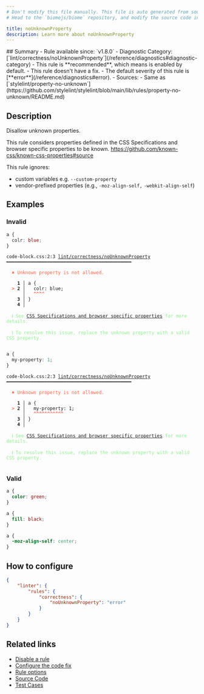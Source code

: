 ```yaml
---
# Don't modify this file manually. This file is auto generated from source, and you will lose your changes next time the website is built.
# Head to the `biomejs/biome` repository, and modify the source code in there.

title: noUnknownProperty
description: Learn more about noUnknownProperty
---
```


<Tabs>
<TabItem label="CSS" icon="seti:css">
## Summary
- Rule available since: `v1.8.0`
- Diagnostic Category: [`lint/correctness/noUnknownProperty`](/reference/diagnostics#diagnostic-category)
- This rule is **recommended**, which means is enabled by default.
- This rule doesn't have a fix.
- The default severity of this rule is [**error**](/reference/diagnostics#error).
- Sources: 
  - Same as [`stylelint/property-no-unknown`](https://github.com/stylelint/stylelint/blob/main/lib/rules/property-no-unknown/README.md)

## Description
Disallow unknown properties.

This rule considers properties defined in the CSS Specifications and browser specific properties to be known.
https://github.com/known-css/known-css-properties#source

This rule ignores:

- custom variables e.g. `--custom-property`
- vendor-prefixed properties (e.g., `-moz-align-self,` `-webkit-align-self`)

## Examples

### Invalid

```css
a {
  colr: blue;
}
```

<pre class="language-text"><code class="language-text">code-block.css:2:3 <a href="https://biomejs.dev/linter/rules/no-unknown-property">lint/correctness/noUnknownProperty</a> ━━━━━━━━━━━━━━━━━━━━━━━━━━━━━━━━━━━━━━━━━━━━━━<br /><br />  <strong><span style="color: Tomato;">✖</span></strong> <span style="color: Tomato;">Unknown property is not allowed.</span><br />  <br />    <strong>1 │ </strong>a &#123;<br />  <strong><span style="color: Tomato;">&gt;</span></strong> <strong>2 │ </strong>  colr: blue;<br />   <strong>   │ </strong>  <strong><span style="color: Tomato;">^</span></strong><strong><span style="color: Tomato;">^</span></strong><strong><span style="color: Tomato;">^</span></strong><strong><span style="color: Tomato;">^</span></strong><br />    <strong>3 │ </strong>&#125;<br />    <strong>4 │ </strong><br />  <br />  <strong><span style="color: lightgreen;">ℹ</span></strong> <span style="color: lightgreen;">See </span><span style="color: lightgreen;"><a href="https://stylelint.io/user-guide/rules/property-no-unknown/">CSS Specifications and browser specific properties</a></span><span style="color: lightgreen;"> for more details.</span><br />  <br />  <strong><span style="color: lightgreen;">ℹ</span></strong> <span style="color: lightgreen;">To resolve this issue, replace the unknown property with a valid CSS property.</span><br />  <br /></code></pre>

```css
a {
  my-property: 1;
}
```

<pre class="language-text"><code class="language-text">code-block.css:2:3 <a href="https://biomejs.dev/linter/rules/no-unknown-property">lint/correctness/noUnknownProperty</a> ━━━━━━━━━━━━━━━━━━━━━━━━━━━━━━━━━━━━━━━━━━━━━━<br /><br />  <strong><span style="color: Tomato;">✖</span></strong> <span style="color: Tomato;">Unknown property is not allowed.</span><br />  <br />    <strong>1 │ </strong>a &#123;<br />  <strong><span style="color: Tomato;">&gt;</span></strong> <strong>2 │ </strong>  my-property: 1;<br />   <strong>   │ </strong>  <strong><span style="color: Tomato;">^</span></strong><strong><span style="color: Tomato;">^</span></strong><strong><span style="color: Tomato;">^</span></strong><strong><span style="color: Tomato;">^</span></strong><strong><span style="color: Tomato;">^</span></strong><strong><span style="color: Tomato;">^</span></strong><strong><span style="color: Tomato;">^</span></strong><strong><span style="color: Tomato;">^</span></strong><strong><span style="color: Tomato;">^</span></strong><strong><span style="color: Tomato;">^</span></strong><strong><span style="color: Tomato;">^</span></strong><br />    <strong>3 │ </strong>&#125;<br />    <strong>4 │ </strong><br />  <br />  <strong><span style="color: lightgreen;">ℹ</span></strong> <span style="color: lightgreen;">See </span><span style="color: lightgreen;"><a href="https://stylelint.io/user-guide/rules/property-no-unknown/">CSS Specifications and browser specific properties</a></span><span style="color: lightgreen;"> for more details.</span><br />  <br />  <strong><span style="color: lightgreen;">ℹ</span></strong> <span style="color: lightgreen;">To resolve this issue, replace the unknown property with a valid CSS property.</span><br />  <br /></code></pre>

### Valid

```css
a {
  color: green;
}
```

```css
a {
  fill: black;
}
```

```css
a {
  -moz-align-self: center;
}
```

## How to configure
```json title="biome.json"
{
	"linter": {
		"rules": {
			"correctness": {
				"noUnknownProperty": "error"
			}
		}
	}
}

```
## Related links

- [Disable a rule](/linter/#disable-a-rule)
- [Configure the code fix](/linter#configure-the-code-fix)
- [Rule options](/linter/#rule-options)
- [Source Code](https://github.com/biomejs/biome/blob/main/crates/biome_css_analyze/src/lint/correctness/no_unknown_property.rs)
- [Test Cases](https://github.com/biomejs/biome/blob/main/crates/biome_css_analyze/tests/specs/correctness/noUnknownProperty)

</TabItem>
</Tabs>

